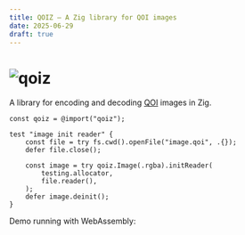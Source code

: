```yaml
---
title: QOIZ – A Zig library for QOI images 
date: 2025-06-29
draft: true
---
```




<h1 className="prose-img:my-0 mb-10 flex justify-center">
  <Image src={qoiz} alt="qoiz" />
</h1>

A library for encoding and decoding
[QOI](<https://en.wikipedia.org/wiki/QOI_(image_format)>) images in Zig.

```zig
const qoiz = @import("qoiz");

test "image init reader" {
    const file = try fs.cwd().openFile("image.qoi", .{});
    defer file.close();

    const image = try qoiz.Image(.rgba).initReader(
        testing.allocator,
        file.reader(),
    );
    defer image.deinit();
}
```

Demo running with WebAssembly:

<Qoiz client:load />
